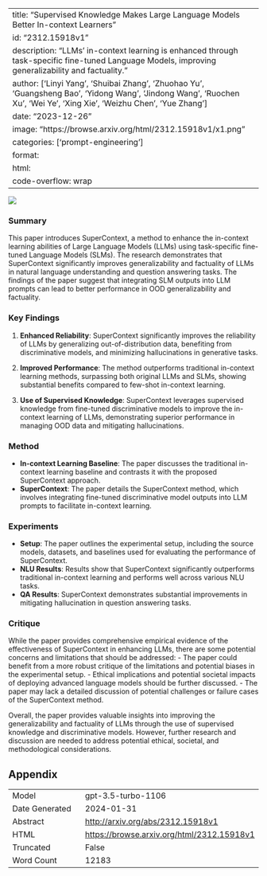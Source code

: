 
---
title: "Supervised Knowledge Makes Large Language Models Better In-context Learners"
id: "2312.15918v1"
description: "LLMs' in-context learning is enhanced through task-specific fine-tuned Language Models, improving generalizability and factuality."
author: ['Linyi Yang', 'Shuibai Zhang', 'Zhuohao Yu', 'Guangsheng Bao', 'Yidong Wang', 'Jindong Wang', 'Ruochen Xu', 'Wei Ye', 'Xing Xie', 'Weizhu Chen', 'Yue Zhang']
date: "2023-12-26"
image: "https://browse.arxiv.org/html/2312.15918v1/x1.png"
categories: ['prompt-engineering']
format:
  html:
    code-overflow: wrap
---

![](https://browse.arxiv.org/html/2312.15918v1/x1.png)

### Summary

This paper introduces SuperContext, a method to enhance the in-context learning abilities of Large Language Models (LLMs) using task-specific fine-tuned Language Models (SLMs). The research demonstrates that SuperContext significantly improves generalizability and factuality of LLMs in natural language understanding and question answering tasks. The findings of the paper suggest that integrating SLM outputs into LLM prompts can lead to better performance in OOD generalizability and factuality.

### Key Findings

1. **Enhanced Reliability**: SuperContext significantly improves the reliability of LLMs by generalizing out-of-distribution data, benefiting from discriminative models, and minimizing hallucinations in generative tasks.

2. **Improved Performance**: The method outperforms traditional in-context learning methods, surpassing both original LLMs and SLMs, showing substantial benefits compared to few-shot in-context learning.

3. **Use of Supervised Knowledge**: SuperContext leverages supervised knowledge from fine-tuned discriminative models to improve the in-context learning of LLMs, demonstrating superior performance in managing OOD data and mitigating hallucinations.

### Method

- **In-context Learning Baseline**: The paper discusses the traditional in-context learning baseline and contrasts it with the proposed SuperContext approach. 
- **SuperContext**: The paper details the SuperContext method, which involves integrating fine-tuned discriminative model outputs into LLM prompts to facilitate in-context learning.

### Experiments

- **Setup**: The paper outlines the experimental setup, including the source models, datasets, and baselines used for evaluating the performance of SuperContext.
- **NLU Results**: Results show that SuperContext significantly outperforms traditional in-context learning and performs well across various NLU tasks.
- **QA Results**: SuperContext demonstrates substantial improvements in mitigating hallucination in question answering tasks.

### Critique

While the paper provides comprehensive empirical evidence of the effectiveness of SuperContext in enhancing LLMs, there are some potential concerns and limitations that should be addressed:
- The paper could benefit from a more robust critique of the limitations and potential biases in the experimental setup.
- Ethical implications and potential societal impacts of deploying advanced language models should be further discussed.
- The paper may lack a detailed discussion of potential challenges or failure cases of the SuperContext method.

Overall, the paper provides valuable insights into improving the generalizability and factuality of LLMs through the use of supervised knowledge and discriminative models. However, further research and discussion are needed to address potential ethical, societal, and methodological considerations.

## Appendix

|          |          |
|----------|----------|
| Model     | gpt-3.5-turbo-1106       |
| Date Generated     | 2024-01-31       |
| Abstract | [http://arxiv.org/abs/2312.15918v1](http://arxiv.org/abs/2312.15918v1)        |
| HTML     | [https://browse.arxiv.org/html/2312.15918v1](https://browse.arxiv.org/html/2312.15918v1)       |
| Truncated       | False       |
| Word Count       | 12183       |